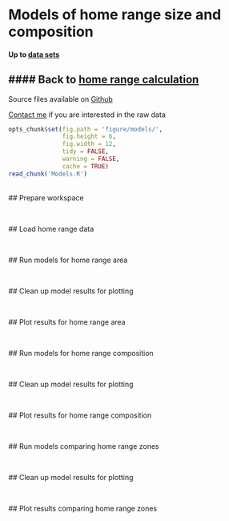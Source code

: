 Models of home range size and composition
========================================================

#### Up to [data sets](../index.html)
#### Back to [home range calculation](HomeRanges.html)
----
Source files available on [Github](https://github.com/camposfa/HomeRanges)

[Contact me](mailto:camposfa@gmail.com) if you are interested in the raw data


```r
opts_chunk$set(fig.path = 'figure/models/', 
               fig.height = 6, 
               fig.width = 12, 
               tidy = FALSE, 
               warning = FALSE,
               cache = TRUE)
read_chunk('Models.R')
```

<br>
## Prepare workspace
```r
```

<br>
## Load home range data
```r
```

<br>
## Run models for home range area
```r
```

<br>
## Clean up model results for plotting
```r
```

<br>
## Plot results for home range area
```r
```

<br>
## Run models for home range composition
```r
```

<br>
## Clean up model results for plotting
```r
```

<br>
## Plot results for home range composition
```r
```

<br>
## Run models comparing home range zones
```r
```

<br>
## Clean up model results for plotting
```r
```

<br>
## Plot results comparing home range zones
```r
```

```r
```
